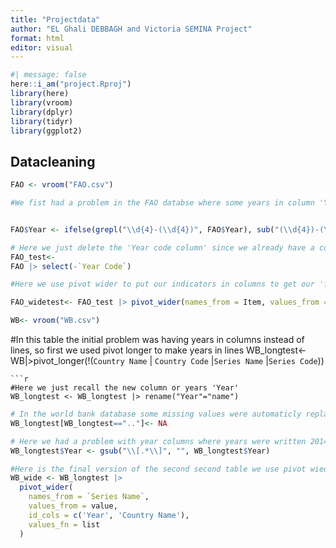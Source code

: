 ```yaml
---
title: "Projectdata"
author: "EL Ghali DEBBAGH and Victoria SEMINA Project"
format: html
editor: visual
---
```


```r
#| message: false
here::i_am("project.Rproj")
library(here)
library(vroom)
library(dplyr)
library(tidyr)
library(ggplot2)
```

## Datacleaning

```r
FAO <- vroom("FAO.csv")
```

```r
#We fist had a problem in the FAO databse where some years in column 'Year' were witten as and interval example 2014 was written as 2013-2015 ...


FAO$Year <- ifelse(grepl("\\d{4}-(\\d{4})", FAO$Year), sub("(\\d{4})-(\\d{4})", "\\1", FAO$Year) %>% as.numeric() + 1, FAO$Year)

```

```r
# Here we just delete the 'Year code column' since we already have a column year
FAO_test<-
FAO |> select(-`Year Code`)


```

```r
#Here we use pivot wider to put our indicators in columns to get our 'final' first table

FAO_widetest<- FAO_test |> pivot_wider(names_from = Item, values_from = Value, id_cols =c('Year', 'Area'))
```

```r

WB<- vroom("WB.csv")

```
#In this table the initial problem was having years in columns instead of lines, so first we used pivot longer to make years in lines 
WB_longtest<-WB|>pivot_longer(!(`Country Name` | `Country Code` |`Series Name` |`Series Code`))

```
```r
#Here we just recall the new column or years 'Year'
WB_longtest <- WB_longtest |> rename("Year"="name")
```

```r
# In the world bank database some missing values were automaticly replaced by ".." so we replace them with NA
WB_longtest[WB_longtest==".."]<- NA
```

```r
# Here we had a problem with year columns where years were written 2014[YR2014] ... so we wanted to get only the year and delete the [YR2014] for every year 
WB_longtest$Year <- gsub("\\[.*\\]", "", WB_longtest$Year)
```
```r
#Here is the final version of the second second table we use pivot wiedr to make indicators in columns 
WB_wide <- WB_longtest |>
  pivot_wider(
    names_from = `Series Name`,
    values_from = value,
    id_cols = c('Year', 'Country Name'),
    values_fn = list
  )

```
